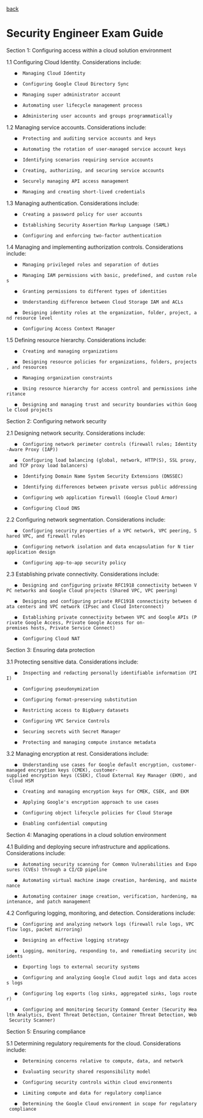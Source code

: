 [[index|back]]

= Security Engineer Exam Guide =
Section 1: Configuring access within a cloud solution environment

1.1 Configuring Cloud Identity. Considerations include:

    ●  Managing Cloud Identity

    ●  Configuring Google Cloud Directory Sync

    ●  Managing super administrator account

    ●  Automating user lifecycle management process

    ●  Administering user accounts and groups programmatically

1.2 Managing service accounts. Considerations include:

    ●  Protecting and auditing service accounts and keys

    ●  Automating the rotation of user-managed service account keys

    ●  Identifying scenarios requiring service accounts

    ●  Creating, authorizing, and securing service accounts

    ●  Securely managing API access management

    ●  Managing and creating short-lived credentials

1.3 Managing authentication. Considerations include:

    ●  Creating a password policy for user accounts

    ●  Establishing Security Assertion Markup Language (SAML)

    ●  Configuring and enforcing two-factor authentication

1.4 Managing and implementing authorization controls. Considerations include:

    ●  Managing privileged roles and separation of duties

    ●  Managing IAM permissions with basic, predefined, and custom roles

    ●  Granting permissions to different types of identities

    ●  Understanding difference between Cloud Storage IAM and ACLs

    ●  Designing identity roles at the organization, folder, project, and resource level

    ●  Configuring Access Context Manager

1.5 Defining resource hierarchy. Considerations include:

    ●  Creating and managing organizations

    ●  Designing resource policies for organizations, folders, projects, and resources

    ●  Managing organization constraints

    ●  Using resource hierarchy for access control and permissions inheritance

    ●  Designing and managing trust and security boundaries within Google Cloud projects

Section 2: Configuring network security

2.1 Designing network security. Considerations include:

    ●  Configuring network perimeter controls (firewall rules; Identity-Aware Proxy (IAP))

    ●  Configuring load balancing (global, network, HTTP(S), SSL proxy, and TCP proxy load balancers)

    ●  Identifying Domain Name System Security Extensions (DNSSEC)

    ●  Identifying differences between private versus public addressing

    ●  Configuring web application firewall (Google Cloud Armor)

    ●  Configuring Cloud DNS

2.2 Configuring network segmentation. Considerations include:

    ●  Configuring security properties of a VPC network, VPC peering, Shared VPC, and firewall rules

    ●  Configuring network isolation and data encapsulation for N tier application design

    ●  Configuring app-to-app security policy

2.3 Establishing private connectivity. Considerations include:

    ●  Designing and configuring private RFC1918 connectivity between VPC networks and Google Cloud projects (Shared VPC, VPC peering)

    ●  Designing and configuring private RFC1918 connectivity between data centers and VPC network (IPsec and Cloud Interconnect)

    ●  Establishing private connectivity between VPC and Google APIs (Private Google Access, Private Google Access for on-premises hosts, Private Service Connect)

    ●  Configuring Cloud NAT

Section 3: Ensuring data protection

3.1 Protecting sensitive data. Considerations include:

    ●  Inspecting and redacting personally identifiable information (PII)

    ●  Configuring pseudonymization

    ●  Configuring format-preserving substitution

    ●  Restricting access to BigQuery datasets

    ●  Configuring VPC Service Controls

    ●  Securing secrets with Secret Manager

    ●  Protecting and managing compute instance metadata

3.2 Managing encryption at rest. Considerations include:

    ●  Understanding use cases for Google default encryption, customer-managed encryption keys (CMEK), customer-supplied encryption keys (CSEK), Cloud External Key Manager (EKM), and Cloud HSM

    ●  Creating and managing encryption keys for CMEK, CSEK, and EKM

    ●  Applying Google's encryption approach to use cases

    ●  Configuring object lifecycle policies for Cloud Storage

    ●  Enabling confidential computing

Section 4: Managing operations in a cloud solution environment

4.1 Building and deploying secure infrastructure and applications. Considerations include:

    ●  Automating security scanning for Common Vulnerabilities and Exposures (CVEs) through a CI/CD pipeline

    ●  Automating virtual machine image creation, hardening, and maintenance

    ●  Automating container image creation, verification, hardening, maintenance, and patch management

4.2 Configuring logging, monitoring, and detection. Considerations include:

    ●  Configuring and analyzing network logs (firewall rule logs, VPC flow logs, packet mirroring)

    ●  Designing an effective logging strategy

    ●  Logging, monitoring, responding to, and remediating security incidents

    ●  Exporting logs to external security systems

    ●  Configuring and analyzing Google Cloud audit logs and data access logs

    ●  Configuring log exports (log sinks, aggregated sinks, logs router)

    ●  Configuring and monitoring Security Command Center (Security Health Analytics, Event Threat Detection, Container Threat Detection, Web Security Scanner)

Section 5: Ensuring compliance

5.1 Determining regulatory requirements for the cloud. Considerations include:

    ●  Determining concerns relative to compute, data, and network

    ●  Evaluating security shared responsibility model

    ●  Configuring security controls within cloud environments

    ●  Limiting compute and data for regulatory compliance

    ●  Determining the Google Cloud environment in scope for regulatory compliance
